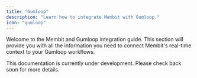 ```yaml
---
title: "Gumloop"
description: "Learn how to integrate Membit with Gumloop."
icon: "gumloop"
---
```


Welcome to the Membit and Gumloop integration guide. This section will provide you with all the information you need to connect Membit's real-time context to your Gumloop workflows.

<Info>
  This documentation is currently under development. Please check back soon for
  more details.
</Info>
